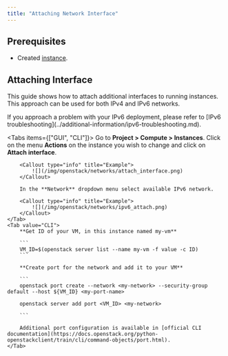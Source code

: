 ```yaml
---
title: "Attaching Network Interface"
---
```




## Prerequisites

- Created [instance](../getting-started/creating-first-infrastructure.md).

## Attaching Interface

This guide shows how to attach additional interfaces to running instances. This approach can be used for both IPv4 and IPv6 networks.

<Callout type="info" title="Info">
    If you approach a problem with your IPv6 deployment, please refer to [IPv6 troubleshooting](../additional-information/ipv6-troubleshooting.md).
</Callout>

<Tabs items={["GUI", "CLI"]}>
    <Tab value="GUI">
        Go to **Project &gt; Compute &gt;  Instances**. Click on the menu **Actions** on the instance you wish to change and click on **Attach interface**.

        <Callout type="info" title="Example">
            ![](/img/openstack/networks/attach_interface.png)
        </Callout>

        In the **Network** dropdown menu select available IPv6 network.

        <Callout type="info" title="Example">
            ![](/img/openstack/networks/ipv6_attach.png)
        </Callout>
    </Tab>
    <Tab value="CLI">
        **Get ID of your VM, in this instance named my-vm**

        ```
        VM_ID=$(openstack server list --name my-vm -f value -c ID)
        ```

        **Create port for the network and add it to your VM**

        ```
        openstack port create --network <my-network> --security-group default --host ${VM_ID} <my-port-name>

        openstack server add port <VM_ID> <my-network>

        ```

        Additional port configuration is available in [official CLI documentation](https://docs.openstack.org/python-openstackclient/train/cli/command-objects/port.html).
    </Tab>
</Tabs>
